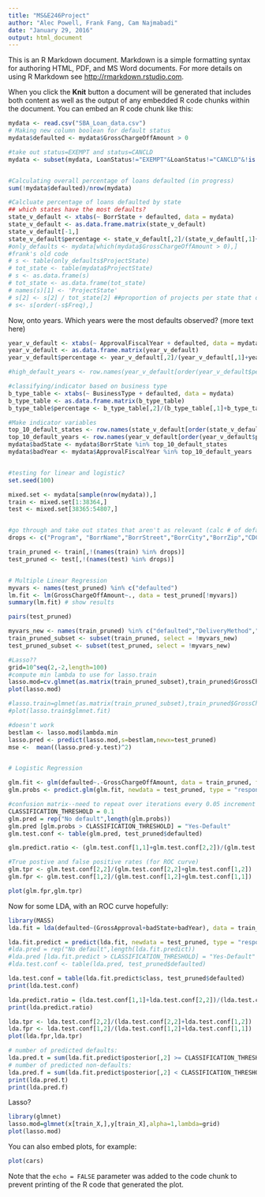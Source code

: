 ```yaml
---
title: "MS&E246Project"
author: "Alec Powell, Frank Fang, Cam Najmabadi"
date: "January 29, 2016"
output: html_document
---
```


This is an R Markdown document. Markdown is a simple formatting syntax for authoring HTML, PDF, and MS Word documents. For more details on using R Markdown see <http://rmarkdown.rstudio.com>.

When you click the **Knit** button a document will be generated that includes both content as well as the output of any embedded R code chunks within the document. You can embed an R code chunk like this:

```r
mydata <- read.csv("SBA_Loan_data.csv")
# Making new column boolean for default status
mydata$defaulted <- mydata$GrossChargeOffAmount > 0

#take out status=EXEMPT and status=CANCLD
mydata <- subset(mydata, LoanStatus!="EXEMPT"&LoanStatus!="CANCLD"&!is.na(BusinessType))


#Calculating overall percentage of loans defaulted (in progress)
sum(!mydata$defaulted)/nrow(mydata)

#Calcluate percentage of loans defaulted by state
## which states have the most defaults?
state_v_default <- xtabs(~ BorrState + defaulted, data = mydata)
state_v_default <- as.data.frame.matrix(state_v_default)
state_v_default[-1,]
state_v_default$percentage <- state_v_default[,2]/(state_v_default[,1]+state_v_default[,2]) 
#only_defaults <- mydata[which(mydata$GrossChargeOffAmount > 0),]
#frank's old code
# s <- table(only_defaults$ProjectState)
# tot_state <- table(mydata$ProjectState)
# s <- as.data.frame(s)
# tot_state <- as.data.frame(tot_state)
# names(s)[1] <- 'ProjectState'
# s[2] <- s[2] / tot_state[2] ##proportion of projects per state that default on a loan
# s<- s[order(-s$Freq),]
```
Now, onto years. Which years were the most defaults observed?
(more text here)

```r

year_v_default <- xtabs(~ ApprovalFiscalYear + defaulted, data = mydata)
year_v_default <- as.data.frame.matrix(year_v_default)
year_v_default$percentage <- year_v_default[,2]/(year_v_default[,1]+year_v_default[,2]) 

#high_default_years <- row.names(year_v_default[order(year_v_default$percentage, decreasing = TRUE)])

#classifying/indicator based on business type
b_type_table <- xtabs(~ BusinessType + defaulted, data = mydata)
b_type_table <- as.data.frame.matrix(b_type_table)
b_type_table$percentage <- b_type_table[,2]/(b_type_table[,1]+b_type_table[,2]) 

#Make indicator variables
top_10_default_states <- row.names(state_v_default[order(state_v_default$percentage,decreasing=T)[1:10],])
top_10_default_years <- row.names(year_v_default[order(year_v_default$percentage,decreasing = T)[1:10],])
mydata$badState <- mydata$BorrState %in% top_10_default_states
mydata$badYear <- mydata$ApprovalFiscalYear %in% top_10_default_years


#testing for linear and logistic?
set.seed(100)

mixed.set <- mydata[sample(nrow(mydata)),]
train <- mixed.set[1:38364,]
test <- mixed.set[38365:54807,]


#go through and take out states that aren't as relevant (calc # of defaults per state)
drops <- c("Program", "BorrName","BorrStreet","BorrCity","BorrZip","CDC_Name","CDC_Street","CDC_City","CDC_Zip","ThirdPartyLender_Name","ThirdPartyLender_City","ThirdPartyLender_State","ThirdPartyDollars","Delivery Method","ProjectCounty","ApprovalDate","ChargeOffDate","NaicsDescription","BorrState","CDC_State","ProjectState","LoanStatus","subpgmdesc","NaicsCode","InitialInterestRate")

train_pruned <- train[,!(names(train) %in% drops)]
test_pruned <- test[,!(names(test) %in% drops)]


# Multiple Linear Regression
myvars <- names(test_pruned) %in% c("defaulted")
lm.fit <- lm(GrossChargeOffAmount~., data = test_pruned[!myvars])
summary(lm.fit) # show results

pairs(test_pruned)

myvars_new <- names(train_pruned) %in% c("defaulted","DeliveryMethod","BusinessType")
train_pruned_subset <- subset(train_pruned, select = !myvars_new)
test_pruned_subset <- subset(test_pruned, select = !myvars_new)

#Lasso??
grid=10^seq(2,-2,length=100)
#compute min lambda to use for lasso.train
lasso.mod=cv.glmnet(as.matrix(train_pruned_subset),train_pruned$GrossChargeOffAmount,alpha=1,lambda=grid)
plot(lasso.mod)

#lasso.train=glmnet(as.matrix(train_pruned_subset),train_pruned$GrossChargeOffAmount,alpha=1,lambda=0.01)
#plot(lasso.train$glmnet.fit)

#doesn't work
bestlam <- lasso.mod$lambda.min
lasso.pred <- predict(lasso.mod,s=bestlam,newx=test_pruned)
mse <-	mean((lasso.pred-y.test)^2)


# Logistic Regression

glm.fit <- glm(defaulted~.-GrossChargeOffAmount, data = train_pruned, family = "binomial")
glm.probs <- predict.glm(glm.fit, newdata = test_pruned, type = "response")

#confusion matrix--need to repeat over iterations every 0.05 increment in _classification_threshold_
CLASSIFICATION_THRESHOLD = 0.1
glm.pred = rep("No default",length(glm.probs))
glm.pred [glm.probs > CLASSIFICATION_THRESHOLD] = "Yes-Default"
glm.test.conf <- table(glm.pred, test_pruned$defaulted)

glm.predict.ratio <- (glm.test.conf[1,1]+glm.test.conf[2,2])/(glm.test.conf[1,1]+glm.test.conf[1,2]+glm.test.conf[2,1]+glm.test.conf[2,2])

#True postive and false positive rates (for ROC curve)
glm.tpr <- glm.test.conf[2,2]/(glm.test.conf[2,2]+glm.test.conf[1,2])
glm.fpr <- glm.test.conf[1,2]/(glm.test.conf[1,2]+glm.test.conf[1,1])

plot(glm.fpr,glm.tpr)

```

Now for some LDA, with an ROC curve hopefully:

```r
library(MASS)
lda.fit = lda(defaulted~(GrossApproval+badState+badYear), data = train_pruned)

lda.fit.predict = predict(lda.fit, newdata = test_pruned, type = "response")
#lda.pred = rep("No default",length(lda.fit.predict))
#lda.pred [lda.fit.predict > CLASSIFICATION_THRESHOLD] = "Yes-Default"
#lda.test.conf <- table(lda.pred, test_pruned$defaulted)

lda.test.conf = table(lda.fit.predict$class, test_pruned$defaulted)
print(lda.test.conf)

lda.predict.ratio = (lda.test.conf[1,1]+lda.test.conf[2,2])/(lda.test.conf[1,1]+lda.test.conf[1,2]+lda.test.conf[2,1]+lda.test.conf[2,2])
print(lda.predict.ratio)

lda.tpr <- lda.test.conf[2,2]/(lda.test.conf[2,2]+lda.test.conf[1,2])
lda.fpr <- lda.test.conf[1,2]/(lda.test.conf[1,2]+lda.test.conf[1,1])
plot(lda.fpr,lda.tpr)

# number of predicted defaults:
lda.pred.t = sum(lda.fit.predict$posterior[,2] >= CLASSIFICATION_THRESHOLD)
# number of predicted non-defaults:
lda.pred.f = sum(lda.fit.predict$posterior[,2] < CLASSIFICATION_THRESHOLD)
print(lda.pred.t)
print(lda.pred.f)

```

Lasso?

```r
library(glmnet)
lasso.mod=glmnet(x[train_X,],y[train_X],alpha=1,lambda=grid)
plot(lasso.mod)

```

You can also embed plots, for example:

```r
plot(cars)
```

Note that the `echo = FALSE` parameter was added to the code chunk to prevent printing of the R code that generated the plot.
